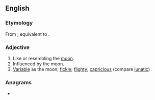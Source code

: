 ==English==

===Etymology===
From {{inh|en|enm|monyssh}}; equivalent to {{suffix|moon|ish|lang=en}}.

===Adjective===
{{en-adj}}

# Like or resembling the [[moon]].
# Influenced by the moon.
# [[variable|Variable]] as the moon; [[fickle]]; [[flighty]]; [[capricious]] (compare [[lunatic]])

===Anagrams===
* {{anagrams|en|moonshi}}